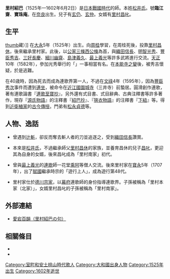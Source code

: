 {{japanese|japanese=里村 紹巴|kana=さとむら じょうは|romaji=Satomura Jōha}}
'''里村紹巴'''（1525年—1602年6月2日）是[[日本戰國時代|日本戰國時代]]的{{tsl|ja|連歌}}師。本姓[[松井氏|松井氏]]。號'''臨江齋'''、'''寶珠庵'''。在[[奈良市|奈良]]出生。兒子有[[里村玄仍|玄仍]]、[[里村玄仲|玄仲]]。女婿有[[里村昌叱|里村昌叱]]。

== 生平 ==
[[FILE:Satomura_Joha.JPG|thumb]]藏）]]
在[[大永|大永]]5年（1525年）出生。向[[周桂|周桂]]學習{{tsl|ja|連歌}}，在周桂死後，投靠[[里村昌休|里村昌休]]，後來繼承里村家。此後，以[[公家|公家]][[三條西公條|三條西公條]]為首，與[[織田信長|織田信長]]、[[明智光秀|明智光秀]]、[[豐臣秀吉|豐臣秀吉]]、[[三好長慶|三好長慶]]、[[細川幽齋|細川幽齋]]、[[島津義久|島津義久]]、[[最上義光|最上義光]]等許多武將進行交流。[[天正_(日本)|天正]]10年（1582年），參加光秀舉行的「{{tsl|ja|愛宕百韻}}」一事相當有名。在[[本能寺之變|本能寺之變]]後，被秀吉懷疑，於是逃難。

在40歳時，因為{{tsl|ja|宗養}}死去而成為連歌界第一人，不過在[[文祿|文祿]]4年（1595年），因為[[豐臣秀次|豐臣秀次]]事件而遭到[[連坐|連坐]]，被命令在[[近江國|近江國]][[園城寺|園城寺]]（三井寺）前蟄居。圓滑創作連歌，著有連歌論書『[[連歌至寶抄|連歌至寶抄]]』，另外還有式目書、式目辭典、古典注釋書等許多著作，現存『[[源氏物語|源氏物語]]』的注釋書『[[紹巴抄|紹巴抄]]』、『[[狹衣物語|狹衣物語]]』的注釋書『[[下紐|下紐]]』等。得到[[近衛稙家|近衛稙家]]的[[古今傳授|古今傳授]]。門弟有[[松永貞德|松永貞德]]等。

== 人物、逸話 ==
*曾遇到[[辻斬|辻斬]]，卻反而奪去斬人者的刀並追逐之，受到[[織田信長|織田信長]]讚賞。

*本來是[[松井氏|松井氏]]，不過繼承師父[[里村昌休|里村昌休]]的家族，並養育昌休的兒子[[里村昌叱|昌叱]]，更迎其為自身的女婿，後來昌叱成為「里村南家」初代。

*曾與[[最上義光|最上義光]]的[[連歌|連歌]]師一花堂[[乘阿|乘阿]]等{{tsl|ja|時宗}}僧人交流。後來里村家在[[寶永|寶永]]5年（1707年），出了[[賦國|賦國]]繼承時宗的「遊行上人」，成為遊行第48代。

*里村家仕於[[德川宗家|德川宗家]]，以[[幕府|幕府]]連歌師的身份指導連歌界。子孫被稱為「里村本家（北家）」，女婿里村昌叱的子孫被稱為「里村南家」。

== 外部連結 ==
*[https://web.archive.org/web/20130501174425/http://www.nobunaga-lab.com/labo/12_honnouji/atago-jouha.html 愛宕百韻（里村紹巴の句）]

== 相關條目 ==
*{{tsl|ja|連歌}}
*{{tsl|ja|愛宕百韻}}

{{Portal|文學}}
[[Category:室町和安土桃山時代歌人|Category:室町和安土桃山時代歌人]]
[[Category:大和國出身人物|Category:大和國出身人物]]
[[Category:1525年出生|Category:1525年出生]]
[[Category:1602年逝世|Category:1602年逝世]]